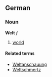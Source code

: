 ==German==
===Noun===
'''Welt''' ''f''

# [[world]]

====Related terms====
*[[Weltanschauung]]
*[[Weltschmertz]]
